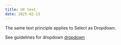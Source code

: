 ```yaml
---
title: UX text
date: 2025-02-13
---
```


The same text principle applies to Select as Dropdown.

See guidelines for dropdown <a href="/component/dropdown">dropdown</a>